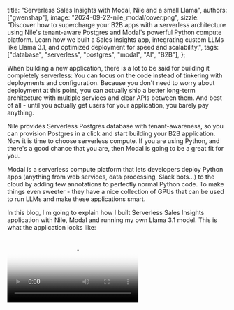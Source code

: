   title: "Serverless Sales Insights with Modal, Nile and a small Llama",
  authors: ["gwenshap"],
  image: "2024-09-22-nile_modal/cover.png",
  sizzle:
    "Discover how to supercharge your B2B apps with a serverless architecture using Nile's tenant-aware Postgres and Modal's powerful Python compute platform. Learn how we built a Sales Insights app, integrating custom LLMs like Llama 3.1, and optimized deployment for speed and scalability.",
  tags: ["database", "serverless", "postgres", "modal", "AI", "B2B"],
};

When building a new application, there is a lot to be said for building it completely serverless: You can focus on the code instead of tinkering with deployments and configuration.
Because you don't need to worry about deployment at this point, you can actually ship a better long-term architecture with multiple services and clear APIs between them. And best of all - until
you actually get users for your application, you barely pay anything.

Nile provides Serverless Postgres database with tenant-awareness, so you can provision Postgres in a click and start building your B2B application. Now it is time to choose serverless compute.
If you are using Python, and there's a good chance that you are, then Modal is going to be a great fit for you.

Modal is a serverless compute platform that lets developers deploy Python apps (anything from web services, data processing, Slack bots…) to the cloud by adding few annotations to perfectly
normal Python code. To make things even sweeter - they have a nice collection of GPUs that can be used to run LLMs and make these applications smart.

In this blog, I'm going to explain how I built Serverless Sales Insights application with Nile, Modal and running my own Llama 3.1 model. This is what the application looks like:

<Video src="/blog/2024-09-22-nile_modal/sales_insights_demo.mp4" poster="/blog/2024-09-22-nile_modal/sales_insights.webp" />

I'll start by introducing the architecture I went with, explain some key design decisions, and then demonstrate how easy it is to use Modal and Nile together with some code snippets. You can find all the code for the app including deployment instructions [here](https://github.com/niledatabase/niledatabase/tree/main/examples/ai/sales_insight), and you can try it for
yourself [here](https://gwenshap--sales-insight-web-fastapi-app.modal.run/).

## Architecture

We went with fairly standard RAG architecture, but as you can see below, we split it into 3 distinct parts:

1. Ingest and embedding pipeline for processing recordings of sales calls and storing the chunks and embeddings in the database. This can happen continuously offline.
2. Web application where the user can browse calls and ask for things like key customer needs and next steps. The web application uses vector search to find relevant chunks of conversation and sends them to the LLM.
3. LLM service is the brains of the operation. It takes the question and relevant chunks, applies a built-in prompt and its training and generates a response.

![Architecture](/blog/2024-09-22-nile_modal/architecture_3.png)

Using Modal, we can easily deploy each part as its own service. Modal doesn't just handle the deployment, it also handles the communication between services.
As you'll see below, the call from the web app to the LLM looks like I'm calling a method in the LLM class. From my perspective, this is exactly what I'm doing. Somewhere behind the scenes,
Modal turns this into a gRPC call and handles all the details around this. If you've ever had to do it yourself using Python's Pickle, you can appreciate the convenience of Modal.

Obviously, we are using Nile as our database. After [signing up for Nile](https://console.thenile.dev), you can create a database in a click, generate a connection string with credentials,
and store it as a Modal secret (The README has step-by-step instructions on how to do this). Once you have the connection string in Modal secret, Modal can automatically inject it into your
app as an environment variable.

Perhaps the most controversial choice I've made here was to deploy the LLM to Modal rather than use some LLM-as-a-service provider like OpenAI.
Model vendors are really great - they make it super quick and easy to use the models they provide. But, as you can see below, HuggingFace has almost a million models. And more are added literally every minute.

![HuggingFace Models](/blog/2024-09-22-nile_modal/huggingface.png)

Only a tiny fraction is offered by the main vendors. If you are like me and enjoy exploring, not just new models, but also variations
like fine-tuning and quantization of popular models - you really want to familiarize yourself with running a model. Even if you are perfectly happy working with a vendor,
it can be a great learning experience to run a model yourself at least once.

## Implementation Highlights

Enough with the fluff! Lets take a look at how we built all this. The [entire example code](https://github.com/niledatabase/niledatabase/tree/main/examples/ai/sales_insight) is small and most of it is
standard web application things. So I'll guide you through the interesting bits.

### Serving backend and frontend from Modal

We wrote our backend with FastAPI, which is [simple to deploy with Modal](https://modal.com/docs/guide/webhooks#serving-asgi-and-wsgi-apps), but we had two additional requirements.

The first is that I wanted to serve the frontend from the same webapp that has the backend APIs. The app frontend is essentially single page app (SPA) in React.
We packaged it into static files using Vite. FastAPI can serve static assets. So we just needed to upload the files to a mounted volume and point FastAPI to it.

In many serverless compute platforms this would be straight out impossible. You can't attach a disk to a function. You basically have to deploy your frontend and backend separately,
or use a serverless platform that specializes in serving web UI and match your backend to the way they serve functions. Modal lets me just create a disk and upload files.
The webapp itself can keep running as is.

The second requirement is that, like every good Pythonista, I had a whole list of modules that I wanted to use. And even for modules that are part of Modal's default lightweight image, I had specific
versions that I wanted to use.

Here's what implementing both of these looks like with Modal:

```python
web_ui_dir = "./ui/dist"
# place all static images in root of mount
mount = modal.Mount.from_local_dir(web_ui_dir, remote_path="/")

# Install dependencies and copy web ui assets into the image
image = modal.Image.debian_slim(python_version="3.10").pip_install(
    "passlib==1.7.4",
    "python-jose==3.3.0",
    "sqlmodel==0.0.21",
    "pgvector==0.3.2",
    "pydantic==2.8.2",
    "fastapi==0.112.2",
    "python-dotenv==1.0.1",
    "psycopg2-binary==2.9.9",
    "sqlalchemy==2.0.32",
    "openai==1.42.0"
).copy_mount(mount, remote_path="/root/ui/dist")

app = modal.App(name=app_name+"-web", image=image)
```

I also need to let Modal know that we also have an LLM module as part of this application. This is easy:

```python
from llm_app import llm_app, Model
app.include(llm_app)
```

I just import the module and tell the Modal app to include it. And finally, lets tell Modal to serve my FastAPI app:

```python
# Modal function that returns the FastAPI app object, this is the entrypoint for the webapp
@app.function(secrets=[
    modal.Secret.from_name("database_url"),
    modal.Secret.from_name("embedding-config")])
@modal.asgi_app()
def fastapi_app():
    return web_app
```

You can see here that when telling Modal to create an entry point here, I also ask it to load two secrets. The first is the connection string to Nile, which contains my database password. You create these secrets in Modal, and once the secrets are loaded, they are available to the application as environment variables.

![Modal Secrets](/blog/2024-09-22-nile_modal/modal_secrets.png)

### Working with Nile's virtual tenant databases

We use SQLAlchemy as the ORM and SQL Model to integrate it with FastAPI. This allowed us to use the same data model definitions both to handle REST requests and responses, and to persist the data in the database.
In order to connect SQLAlchemy to our database, we used the environment variable that was created from a Modal secret. After creating the database in Nile, we generated a connection string with credentials,
and stored it as a Modal secret (The [README](https://github.com/niledatabase/niledatabase/tree/main/examples/ai/sales_insight) has step-by-step instructions on how to do this).

As you've seen above, when we defined the webapp as a Modal function, we asked Modal to load the DATABASE_URL secret for us. This secret is automatically available as an environment variable.

```python
engine = create_engine(
   os.getenv("DATABASE_URL"),
   echo=log_sql)
```

Because Nile is a tenant aware database, which allows you to work specifically with virtual databases of specific tenants, we created two types of
database sessions - a global session, which is used when no tenant is defined (before creating a tenant) and a tenant session that applies every query to just a specific tenant:

```python
# use this for cases where you don't want a specific tenant database,
# when creating a new tenant or signing up new users
def get_global_session():
    session = Session(bind=engine)
    yield session

# This is a session for a specific tenant DB.
# If there is no valid tenant_id in the context, it will throw an exception
# (InvalidTextRepresentation) and the request will fail.
def get_tenant_session():
    session = Session(bind=engine)
    try:
        tenant_id = get_tenant_id()
        user_id = get_user_id()
        session.execute(text(f"SET LOCAL nile.tenant_id='{tenant_id}';"))
        # This will raise an error if user_id doesn't exist or doesn't have access to the tenant DB.
        session.execute(text(f"SET LOCAL nile.user_id='{user_id}';"))
        yield session
    except:
        session.rollback()
        raise
    finally: # This will run after the request handler is finished with the session
        session.commit()
        pass
```

We also use a middleware function to grab the tenant identifier from the requests, so it is available `get_tenant_session()` function.
Once the middleware and sessions are set, using the DB is almost transparent.
This is an example of a REST API that lists all conversations for a tenant:

```python
@web_app.get("/api/conversations")
async def list_conversations(request: Request, session = Depends(get_tenant_session)):
    logger.debug(f"Tenant ID: {get_tenant_id()}")

    # Query distinct conversation_id values from the Chunk table, ordered alphabetically
    distinct_conversations = session\
        .query(distinct(Chunk.conversation_id))\
        .order_by(Chunk.conversation_id).all()

    # Extract the conversation_id values from the result
    conversation_ids = [conv[0] for conv in distinct_conversations]

    return conversation_ids
```

Because we have the tenant-aware session that connects to the tenant DB, we didn't need to filter the conversations by tenant. Getting all conversations will only return the ones that belong to the tenant.

### Finding Relevant Conversation Chunks

Finding relevant context to provide to the LLM is key for any RAG application. If you manage to find relevant information - the LLM will be able to provide a great response.

Typically, you use an embedding model to generate an embedding from the customer question. Then use vector distance function to find the closest documents
in the database that match the question and pull these as context.

However, during early experiments with the Sales Insights application, we discovered that just naively doing this is not enough. If the question was “what were the customer pain points”,
we are very likely to find chunks where the sales person ask the customer about their challenges or what they don't like about the existing solution. But the customer response doesn't always show as similar.

We solved it by pulling not just the chunks that are near-by based on vector distance, but also the chunks immediately preceding and succeeding in the conversation (and then removing duplicates).
This is a very common Graph RAG technique. But you don't need a graph database to do this!

```python
def get_similar_chunks(session: any, embedding: List[float], conversation_id: int):
    query = """
    with src as (
        SELECT * FROM call_chunks
        WHERE conversation_id = '{}'
        AND (embedding <=> '{}') < 1
        ORDER BY embedding <=> '{}' LIMIT 3 )
    select distinct on (cc.chunk_id) cc.chunk_id, cc.conversation_id, cc.speaker_role, cc.content
    from src join call_chunks as cc on
        cc.conversation_id = src.conversation_id
        and cc.tenant_id = src.tenant_id
        and cc.chunk_id >= src.chunk_id -1
        and cc.chunk_id <= src.chunk_id + 1;
    """.format(conversation_id, embedding, embedding)
    similar_chunks_raw = session.execute(text(query))
    return [{"conversation_id": chunk.conversation_id,
            "speaker_role": chunk.speaker_role,
            "content": chunk.content} for chunk in similar_chunks_raw]
```

### Using and deploying the LLM

Using the LLM is almost embarrassingly simple. It is literally just a function call with the prompt, the customer question and the context we just retrieved:

```python
model.generate_stream.remote_gen(
    system_prompt="You are a helpful assistant that can summarize sales calls for "
    "busy sales people. The user will ask a question, and you will use the provided "
    "conversation transcript to answer the question. ",
    user_query="Please answer the question based on the provided conversation transcript. "
    "Respond with a concise answer and include relevant quotes "
    "from the conversation transcript. Don't include any other text. "
    "Conversation transcript: " + str(similar_chunks) + " Question: " + chat_data.question,
    max_tokens=200,
    frequency_penalty=0.6,
    presence_penalty=0.6,
)
```

But how do we deploy the LLM?

We used a framework called vLLM that can be used to deploy a wide range of models. There are two ways to use it - via HTTP API compatible with OpenAI, or by calling generate directly. We opted for the latter.

Before deploying anything, you need to download the model and weights to a volume (just like we did for the UI assets earlier). Instead of downloading the weights to local disk
and then uploading them to modal, it is much faster to run [a small function on Modal](https://github.com/niledatabase/niledatabase/blob/main/examples/ai/sales_insight/download_llama.py) that downloads
the weights to an attached volume. Later we’ll attach this volume to the LLM image.

In order to use vLLM, we install it on an image and mount the volume with the model weights:

```python
vllm_image = modal.Image.debian_slim(python_version="3.10").pip_install(
   "vllm==0.5.5"
)

try:
    volume = modal.Volume.lookup(MODELS_VOLUME, create_if_missing=False)
except modal.exception.NotFoundError:
    raise Exception(""" Download models first with "modal run download_llama.py" """)
```

And then ask Modal to run this module on a GPU:

```python
GPU_CONFIG = modal.gpu.A100(count=1, size="40GB")
@llm_app.cls(gpu=GPU_CONFIG, volumes={MODELS_DIR: volume},
    secrets=[modal.Secret.from_name("huggingface-secret")], allow_concurrent_inputs=10)
```

The machine is beefy enough to serve multiple inference requests at once, so we let it. In order to minimize latency involved in spinning up the LLM, we used 4 techniques:

- Download the model and weights in advance
- Load the model in a function decorated by @modal.enter() - so it will be reused between function calls.
- Introduce a method called wake_up() that does nothing, but can be called earlier in the application, before the user actually asks anything. This allows us to hide the latency of the first time the model loads.
- Use a nicely optimized model and the right GPU for it, based on recommendations by the awesome team at Modal.

And thats it! We are running our own Llama 3.1 model on Modal, and can use it to answer questions about our sales calls based on the embeddings we have in Nile.

## Summary

Building a fully serverless application makes it easy to focus on building the right architecture while not worrying about the details of deploying it.
In this blog, we explore how combining Nile's tenant-aware PostgreSQL and Modal's serverless compute platform can make your B2B applications trivial to build, deploy and scale.
Additionally, the flexibility to deploy your own models, like Llama 3.1, adds a layer of customization that typical LLM services can't provide.

Ready to streamline your application development process with serverless architecture? Try the [Sales Insights app yourself](https://www.thenile.dev/templates/Sales%20Insights%20-%20AI-Native%20Sales%20Assistant)
and see how easy it is to build with [Nile](https://www.thenile.dev) and [Modal](https://modal.com)!

Last, but not least, I owe huge thanks to [Charles Frye](https://x.com/charles_irl) from Modal for his patient review and very helpful suggestions around choice of model,
reducing latency and many other improvements.
